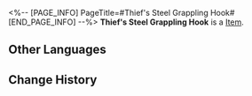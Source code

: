 <%-- [PAGE_INFO]
PageTitle=#Thief's Steel Grappling Hook#
[END_PAGE_INFO] --%>
{{Item Infobox
|id          = 51113
|image       = Item Thief's Steel Grappling Hook.png
|type        = 
|invCategory = Relics
|rarity      = 4
|effect      = 
|description = A steel cable disguised as a woven belt, with hooks and pulleys hidden in its buckle.
|source1     = [[Cavern of Corrosion: Silvermane Guard Restricted Zone]]
}}
'''Thief's Steel Grappling Hook''' is a [[Item]].

==Other Languages==
{{Other Languages
|en   = Thief's Steel Grappling Hook
|zhs  = 怪盗的纤钢爪钩
|zht  = 怪盜的纖鋼爪鉤
|ja   = 怪盗のワイヤーかぎ爪
|ko   = 괴도의 쇠갈고리
|es   = Gancho de acero del ladrón
|fr   = Grappin d'acier de voleur
|ru   = Воровской стальной крюк
|th   = Thief's Steel Grappling Hook
|vi   = Móc Neo Sắt Của Kẻ Trộm
|de   = Stählerner Wurfhaken des Diebs
|id   = Thief's Steel Grappling Hook
|pt   = Gancho de Aço do Ladrão
}}

==Change History==
{{Change History|1.0}}